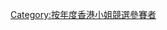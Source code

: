 {{Catnav|頁面分類|...|香港電視台|無綫電視|香港小姐競選}}

{{catmore|香港小姐競選|1993年度香港小姐競選}}

[[Category:按年度香港小姐競選參賽者|Category:按年度香港小姐競選參賽者]]